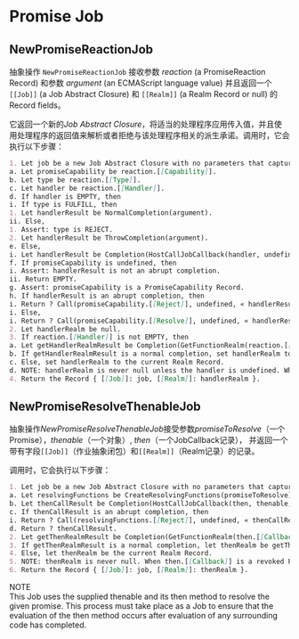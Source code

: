 
# Promise Job

## NewPromiseReactionJob

抽象操作 `NewPromiseReactionJob` 接收参数 *reaction* (a PromiseReaction Record) 和参数 *argument* (an ECMAScript language value)
并且返回一个 `[[Job]]` (a Job Abstract Closure) 和 `[[Realm]]` (a Realm Record or null) 的Record fields。

它返回一个新的*Job Abstract Closure*，将适当的处理程序应用传入值，并且使用处理程序的返回值来解析或者拒绝与该处理程序相关的派生承诺。调用时，它会执行以下步骤：

```md
1. Let job be a new Job Abstract Closure with no parameters that captures reaction and argument and performs the following steps when called:
a. Let promiseCapability be reaction.[[Capability]].
b. Let type be reaction.[[Type]].
c. Let handler be reaction.[[Handler]].
d. If handler is EMPTY, then
i. If type is FULFILL, then
1. Let handlerResult be NormalCompletion(argument).
ii. Else,
1. Assert: type is REJECT.
2. Let handlerResult be ThrowCompletion(argument).
e. Else,
i. Let handlerResult be Completion(HostCallJobCallback(handler, undefined, « argument »)).
f. If promiseCapability is undefined, then
i. Assert: handlerResult is not an abrupt completion.
ii. Return EMPTY.
g. Assert: promiseCapability is a PromiseCapability Record.
h. If handlerResult is an abrupt completion, then
i. Return ? Call(promiseCapability.[[Reject]], undefined, « handlerResult.[[Value]] »).
i. Else,
i. Return ? Call(promiseCapability.[[Resolve]], undefined, « handlerResult.[[Value]] »).
2. Let handlerRealm be null.
3. If reaction.[[Handler]] is not EMPTY, then
a. Let getHandlerRealmResult be Completion(GetFunctionRealm(reaction.[[Handler]].[[Callback]])).
b. If getHandlerRealmResult is a normal completion, set handlerRealm to getHandlerRealmResult.[[Value]].
c. Else, set handlerRealm to the current Realm Record.
d. NOTE: handlerRealm is never null unless the handler is undefined. When the handler is a revoked Proxy and no ECMAScript code runs, handlerRealm is used to create error objects.
4. Return the Record { [[Job]]: job, [[Realm]]: handlerRealm }.
```

## NewPromiseResolveThenableJob

抽象操作*NewPromiseResolveThenableJob*接受参数*promiseToResolve*（一个Promise），*thenable*（一个对象）, *then*（一个JobCallback记录），
并返回一个带有字段`[[Job]]`（作业抽象闭包）和`[[Realm]]`（Realm记录）的记录。

调用时，它会执行以下步骤：

```md
1. Let job be a new Job Abstract Closure with no parameters that captures promiseToResolve, thenable, and then and performs the following steps when called:
a. Let resolvingFunctions be CreateResolvingFunctions(promiseToResolve).
b. Let thenCallResult be Completion(HostCallJobCallback(then, thenable, « resolvingFunctions.[[Resolve]], resolvingFunctions.[[Reject]] »)).
c. If thenCallResult is an abrupt completion, then
i. Return ? Call(resolvingFunctions.[[Reject]], undefined, « thenCallResult.[[Value]] »).
d. Return ? thenCallResult.
2. Let getThenRealmResult be Completion(GetFunctionRealm(then.[[Callback]])).
3. If getThenRealmResult is a normal completion, let thenRealm be getThenRealmResult.[[Value]].
4. Else, let thenRealm be the current Realm Record.
5. NOTE: thenRealm is never null. When then.[[Callback]] is a revoked Proxy and no code runs, thenRealm is used to create error objects.
6. Return the Record { [[Job]]: job, [[Realm]]: thenRealm }.
```

<Note>
NOTE<br/>
This Job uses the supplied thenable and its then method to resolve the given promise. This process must take place as a Job to ensure that the evaluation of the then method occurs after evaluation of any surrounding code has completed.
</Note>
